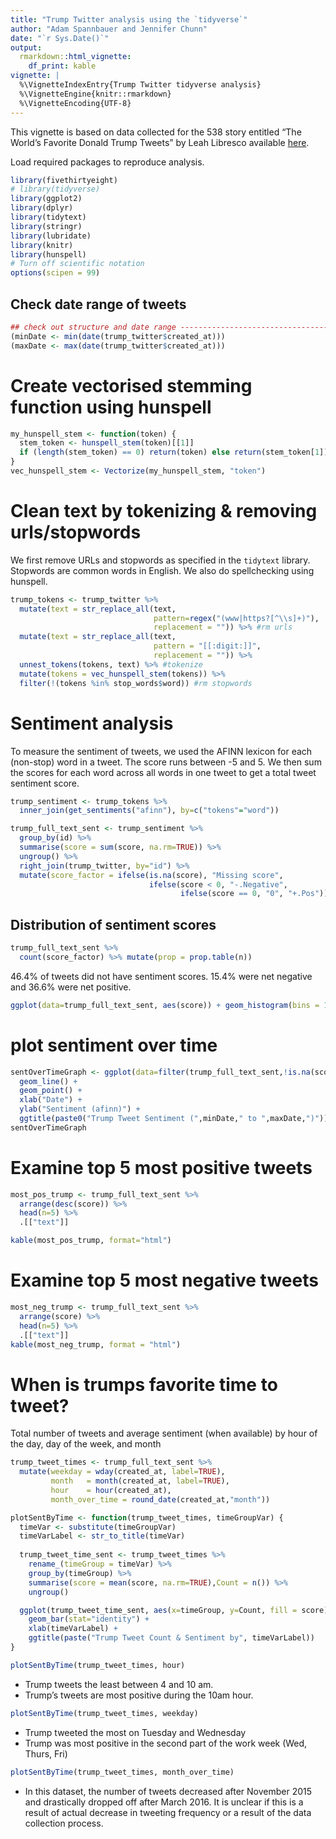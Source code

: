 ```yaml
---
title: "Trump Twitter analysis using the `tidyverse`"
author: "Adam Spannbauer and Jennifer Chunn"
date: "`r Sys.Date()`"
output: 
  rmarkdown::html_vignette:
    df_print: kable
vignette: |
  %\VignetteIndexEntry{Trump Twitter tidyverse analysis}
  %\VignetteEngine{knitr::rmarkdown}
  %\VignetteEncoding{UTF-8}
---
```


This vignette is based on data collected for the 538 story entitled "The World's Favorite Donald Trump Tweets" by Leah Libresco available [here](https://fivethirtyeight.com/features/the-worlds-favorite-donald-trump-tweets/).

Load required packages to reproduce analysis.  

```r
library(fivethirtyeight)
# library(tidyverse)
library(ggplot2)
library(dplyr)
library(tidytext)
library(stringr)
library(lubridate)
library(knitr)
library(hunspell)
# Turn off scientific notation
options(scipen = 99)
```
## Check date range of tweets

```r
## check out structure and date range ------------------------------------------------
(minDate <- min(date(trump_twitter$created_at)))
(maxDate <- max(date(trump_twitter$created_at)))
```


# Create vectorised stemming function using hunspell
```r
my_hunspell_stem <- function(token) {
  stem_token <- hunspell_stem(token)[[1]]
  if (length(stem_token) == 0) return(token) else return(stem_token[1])
}
vec_hunspell_stem <- Vectorize(my_hunspell_stem, "token")
```


# Clean text by tokenizing & removing urls/stopwords 
We first remove URLs and stopwords as specified in the `tidytext` library.  Stopwords are common words in English.  We also do spellchecking using hunspell.
```r
trump_tokens <- trump_twitter %>% 
  mutate(text = str_replace_all(text, 
                                pattern=regex("(www|https?[^\\s]+)"), 
                                replacement = "")) %>% #rm urls
  mutate(text = str_replace_all(text,
                                pattern = "[[:digit:]]",
                                replacement = "")) %>% 
  unnest_tokens(tokens, text) %>% #tokenize
  mutate(tokens = vec_hunspell_stem(tokens)) %>% 
  filter(!(tokens %in% stop_words$word)) #rm stopwords
```


# Sentiment analysis
To measure the sentiment of tweets, we used the AFINN lexicon for each (non-stop) word in a tweet.   The score runs between -5 and 5.  We then sum the scores for each word across all words in one tweet to get a total tweet sentiment score. 
```r
trump_sentiment <- trump_tokens %>% 
  inner_join(get_sentiments("afinn"), by=c("tokens"="word")) 

trump_full_text_sent <- trump_sentiment %>% 
  group_by(id) %>% 
  summarise(score = sum(score, na.rm=TRUE)) %>% 
  ungroup() %>% 
  right_join(trump_twitter, by="id") %>% 
  mutate(score_factor = ifelse(is.na(score), "Missing score", 
                               ifelse(score < 0, "-.Negative", 
                                      ifelse(score == 0, "0", "+.Pos"))))
```

## Distribution of sentiment scores
```r
trump_full_text_sent %>%
  count(score_factor) %>% mutate(prop = prop.table(n))
```

46.4% of tweets did not have sentiment scores.  15.4% were net negative and 36.6% were net positive.

```r
ggplot(data=trump_full_text_sent, aes(score)) + geom_histogram(bins = 10)
```



# plot sentiment over time
```r
sentOverTimeGraph <- ggplot(data=filter(trump_full_text_sent,!is.na(score)), aes(x=created_at, y=score)) +
  geom_line() + 
  geom_point() +
  xlab("Date") +
  ylab("Sentiment (afinn)") +
  ggtitle(paste0("Trump Tweet Sentiment (",minDate," to ",maxDate,")"))
sentOverTimeGraph
```


# Examine top 5 most positive tweets
```r
most_pos_trump <- trump_full_text_sent %>% 
  arrange(desc(score)) %>% 
  head(n=5) %>% 
  .[["text"]]

kable(most_pos_trump, format="html")
```
# Examine top 5 most negative tweets
```r
most_neg_trump <- trump_full_text_sent %>% 
  arrange(score) %>% 
  head(n=5) %>% 
  .[["text"]]
kable(most_neg_trump, format = "html")
```



# When is trumps favorite time to tweet?
Total number of tweets and average sentiment (when available) by hour of the day, day of the week, and month
```r
trump_tweet_times <- trump_full_text_sent %>% 
  mutate(weekday = wday(created_at, label=TRUE),
         month   = month(created_at, label=TRUE),
         hour    = hour(created_at),
         month_over_time = round_date(created_at,"month"))

plotSentByTime <- function(trump_tweet_times, timeGroupVar) {
  timeVar <- substitute(timeGroupVar)
  timeVarLabel <- str_to_title(timeVar)
  
  trump_tweet_time_sent <- trump_tweet_times %>% 
    rename_(timeGroup = timeVar) %>% 
    group_by(timeGroup) %>% 
    summarise(score = mean(score, na.rm=TRUE),Count = n()) %>% 
    ungroup()

  ggplot(trump_tweet_time_sent, aes(x=timeGroup, y=Count, fill = score)) +
    geom_bar(stat="identity") +
    xlab(timeVarLabel) +
    ggtitle(paste("Trump Tweet Count & Sentiment by", timeVarLabel))
}
```


```r
plotSentByTime(trump_tweet_times, hour)
```

* Trump tweets the least between 4 and 10 am. 
* Trump's tweets are most positive during the 10am hour. 


```r
plotSentByTime(trump_tweet_times, weekday)
```

* Trump tweeted the most on Tuesday and Wednesday 
* Trump was most positive in the second part of the work week (Wed, Thurs, Fri)

```r
plotSentByTime(trump_tweet_times, month_over_time)
```

* In this dataset, the number of tweets decreased after November 2015 and drastically dropped off after March 2016.  It is unclear if this is a result of actual decrease in tweeting frequency or a result of the data collection process.

